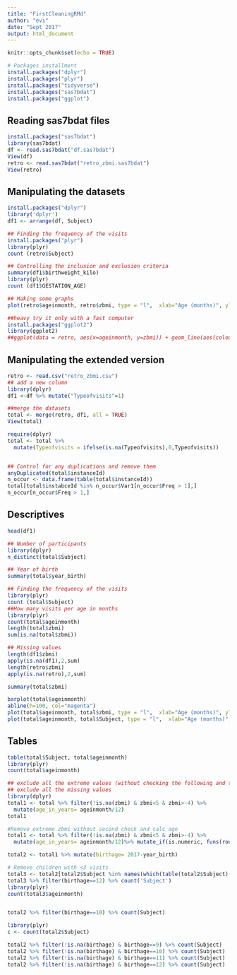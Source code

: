 ---
title: "FirstCleaningRMd"
author: "evi"
date: "Sept 2017"
output: html_document
---

```{r setup, include=FALSE}
knitr::opts_chunk$set(echo = TRUE)
```


```{r}
# Packages installment
install.packages("dplyr")
install.packages("plyr")
install.packages("tidyverse")
install.packages("sas7bdat")
install.packages("ggplot")
```


## Reading sas7bdat files

```{r}
install.packages("sas7bdat")
library(sas7bdat)
df <- read.sas7bdat("df.sas7bdat")
View(df)
retro <- read.sas7bdat("retro_zbmi.sas7bdat")
View(retro)
```

## Manipulating the datasets

```{r}
install.packages("dplyr")
library('dplyr')
df1 <- arrange(df, Subject)

## Finding the frequency of the visits
install.packages("plyr")
library(plyr)
count (retro$Subject)

## Controlling the inclusion and exclusion criteria
summary(df1$birthweight_kilo)
library(plyr)
count (df1$GESTATION_AGE)

## Making some graphs
plot(retro$ageinmonth, retro$zbmi, type = "l",  xlab="Age (months)", ylab="BMI Z-scores")

##heavy try it only with a fast computer
install.packages("ggplot2")
library(ggplot2)
##ggplot(data = retro, aes(x=ageinmonth, y=zbmi)) + geom_line(aes(colour=Subject))
```


## Manipulating the extended version

```{r}
retro <- read.csv("retro_zbmi.csv")
## add a new column 
library(dplyr)
df1 <-df %>% mutate("Typeofvisits"=1)

##merge the datasets
total <- merge(retro, df1, all = TRUE)
View(total)

require(dplyr)
total <- total %>%
  mutate(Typeofvisits = ifelse(is.na(Typeofvisits),0,Typeofvisits))


## Control for any duplications and remove them
anyDuplicated(total$instanceId)
n_occur <- data.frame(table(total$instanceId))
total[total$instabceId %in% n_occur$Var1[n_occur$Freq > 1],]
n_occur[n_occur$Freq > 1,]

```


## Descriptives

```{r}
head(df1)

## Number of participants
library(dplyr)
n_distinct(total$Subject)

## Year of birth
summary(total$year_birth)

## Finding the frequency of the visits
library(plyr)
count (total$Subject)
##How many visits per age in months
library(plyr)
count(total$ageinmonth)
length(total$zbmi)
sum(is.na(total$zbmi))

## Missing values
length(df1$zbmi)
apply(is.na(df1),2,sum)
length(retro$zbmi)
apply(is.na(retro),2,sum)

summary(total$zbmi)

barplot(total$ageinmonth)
abline(h=100, col="magenta")
plot(total$ageinmonth, total$zbmi, type = "l",  xlab="Age (months)", ylab="BMI Z-scores")
plot(total$ageinmonth, total$Subject, type = "l",  xlab="Age (months)", ylab="Number of visits")

```

## Tables

```{r}
table(total$Subject, total$ageinmonth)
library(plyr)
count(total$ageinmonth)
```


```{r}
## exclude all the extreme values (without checking the following and the preceding values)
## exclude all the missing values
library(dplyr)
total1 <- total %>% filter(!is.na(zbmi) & zbmi<5 & zbmi>-4) %>% 
  mutate(age_in_years= ageinmonth/12) 
total1
```




```{r}
#Remove extreme zbmi without second check and calc age
total1 <- total %>% filter(!is.na(zbmi) & zbmi<5 & zbmi>-4) %>% 
  mutate(age_in_years= ageinmonth/12)%>% mutate_if(is.numeric, funs(round(.)))

total2 <- total1 %>% mutate(birthage= 2017-year_birth)

# Remove children with <3 visits
total3 <- total2[total2$Subject %in% names(which(table(total2$Subject) > 2)), ]
total3 %>% filter(birthage==12) %>% count('Subject')
library(plyr)
count(total3$ageinmonth)



```



```{r}
total2 %>% filter(birthage==10) %>% count(Subject)

library(plyr)
c <- count(total2$Subject)

total2 %>% filter(!is.na(birthage) & birthage==9) %>% count(Subject)
total2 %>% filter(!is.na(birthage) & birthage==10) %>% count(Subject)
total2 %>% filter(!is.na(birthage) & birthage==11) %>% count(Subject)
total2 %>% filter(!is.na(birthage) & birthage==12) %>% count(Subject)

```



















